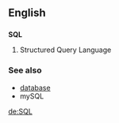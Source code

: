 ==English==
==={{initialism}}===
{{wikipedia}}
'''SQL'''

# Structured Query Language

===See also===
* [[database]]
* mySQL

[[de:SQL]]